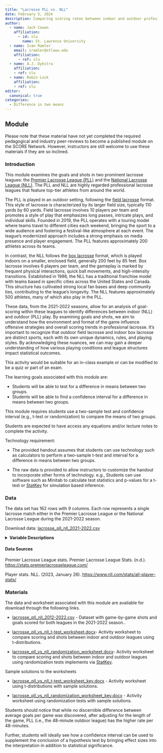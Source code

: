 ```yaml
---
title: "Lacrosse PLL vs. NLL"
date: February 5, 2024
description: Comparing scoring rates between indoor and outdoor profesional lacrosse leagues.
author:
  - name: Jack Cowan
    affiliation:
      - id: slu
        name: St. Lawrence University
  - name: Ivan Ramler
    email: iramler@stlawu.edu
    affiliation:
      - ref: slu
  - name: A.J. Dykstra
    affiliation:
    - ref: slu
  - name: Robin Lock
    affiliation:
    - ref: slu   
editor: 
  canonical: true
categories:
  - Difference in two means
---
```


## Module

Please note that these material have not yet completed the required pedagogical and industry peer-reviews to become a published module on the SCORE Network. However, instructors are still welcome to use these materials if they are so inclined.

### Introduction

This module examines the goals and shots in two prominent lacrosse leagues: the [Premier Lacrosse League (PLL)](https://premierlacrosseleague.com/){target="_blank"} and the [National Lacrosse League (NLL)](https://www.nll.com/){target="_blank"}. The PLL and NLL are highly regarded professional lacrosse leagues that feature top-tier athletes from around the world.

The PLL is played in an outdoor setting, following the [field lacrosse](https://en.wikipedia.org/wiki/Field_lacrosse){target="_blank"} format. This style of lacrosse is characterized by its larger field size, typically 110 yards by 60 yards. Field lacrosse involves 10 players per team and promotes a style of play that emphasizes long passes, intricate plays, and individual skills. Founded in 2019, the PLL operates with a touring model where teams travel to different cities each weekend, bringing the sport to a wide audience and fostering a festival-like atmosphere at each event. The league's modernized approach includes a strong emphasis on media presence and player engagement. The PLL features approximately 200 athletes across its teams.

In contrast, the NLL follows the [box lacrosse](https://en.wikipedia.org/wiki/Box_lacrosse){target="_blank"} format, which is played indoors on a smaller, enclosed field, generally 200 feet by 85 feet. Box lacrosse involves 6 players per team, and the gameplay is marked by frequent physical interactions, quick ball movements, and high-intensity transitions. Established in 1986, the NLL has a traditional franchise model with teams based in specific cities across the United States and Canada. This structure has cultivated strong local fan bases and deep community ties, contributing to the league's longevity. The NLL features approximately 500 athletes, many of which also play in the PLL.

These data, from the 2021-2022 seasons, allow for an analysis of goal-scoring within these leagues to identify differences between indoor (NLL) and outdoor (PLL) play. By examining goals and shots, we aim to understand how the environment and format of the game influence offensive strategies and overall scoring trends in professional lacrosse. It's important to recognize that outdoor field lacrosse and indoor box lacrosse are distinct sports, each with its own unique dynamics, rules, and playing styles. By acknowledging these nuances, we can may gain a deeper understanding of how various playing conditions and league structures impact statistical outcomes.


::: {.callout-note collapse="true" title="Activity Length" appearance="minimal"}
This activity would be suitable for an in-class example or can be modified to be a quiz or part of an exam.
:::

::: {.callout-note collapse="true" title="Learning Objectives" appearance="minimal"}
The learning goals associated with this module are:

*    Students will be able to test for a difference in means between two groups.
*    Students will be able to find a confidence interval for a difference in means between two groups.
:::

::: {.callout-note collapse="true" title="Methods" appearance="minimal"}
This module requires students use a two-sample test and confidence interval (e.g., t-test or randomization) to compare the means of two groups. 

Students are expected to have access any equations and/or lecture notes to complete the activity.

Technology requirement: 

- The provided handout assumes that students can use technology such as calculators to perform a two-sample t-test and  interval for a difference in means between two groups.

- The raw data is provided to allow instructors to customize the handout to incorporate other forms of technology. e.g., Students can use software such as Minitab to calculate test statistics and p-values for a t-test or [StatKey](https://www.lock5stat.com/StatKey/){target="_blank"} for simulation based inference.

:::

### Data

The data set has 162 rows with 9 columns. Each row represents a single lacrosse match either in the Premier Lacrosse League or the National Lacrosse League during the 2021-2022 season.

Download data: [lacrosse_pll_nll_2021-2022.csv](../module_resources/lacrosse_pll_vs_nll/lacrosse_pll_nll_2021-2022.csv)

<details>

<summary><b>Variable Descriptions</b></summary>

| Variable       | Description                                                    |
|------------------|------------------------------------------------------|
| League         | The Premier Lacrosse league and the National Lacrosse League   |
| Away_team      | The traveling team                                             |
| Home_team      | The hosting team                                               |
| Away_shots     | How many shots the `Away_team` had on net                      |
| Home_shots     | How many shots the `Home_team` had on net                      |
| Away_goals     | How many goals the `Away_team` had on net                      |
| Home_goals     | How many goals the `Home_team` had on net                      |
| Goals | The total amount of goals scored each game                     |
| Goals_per_48   | The average amount of goals for the first 48 minutes of a game |

</details>


#### Data Sources
Premier Lacrosse League stats. Premier Lacrosse League Stats. (n.d.). [https://stats.premierlacrosseleague.com/](https://stats.premierlacrosseleague.com/)

Player stats. NLL. (2023, January 26). [https://www.nll.com/stats/all-player-stats/](https://www.nll.com/stats/all-player-stats/)



### Materials

The data and worksheet associated with this module are available for download through the following links. 

* [lacrosse_pll_nll_2012-2022.csv](../module_resources/lacrosse_pll_vs_nll/lacrosse_pll_nll_2021-2022.csv) - Dataset with game-by-game shots and goals scored for both leagues in the 2021-2022 season.. 

* [lacrosse_pll_vs_nll_t-test_worksheet.docx](../module_resources/lacrosse_pll_vs_nll/lacrosse_pll_vs_nll_t-test_worksheet.docx)- Activity worksheet to compare scoring and shots between indoor and outdoor leagues using t-distributions.

* [lacrosse_pll_vs_nll_randomization_worksheet.docx](../module_resources/lacrosse_pll_vs_nll/lacrosse_pll_vs_nll_randomization_worksheet.docx)- Activity worksheet to compare scoring and shots between indoor and outdoor leagues using randomization tests implements via [StatKey](https://www.lock5stat.com/StatKey/){target="_blank"}.



Sample solutions to the worksheets 

* [lacrosse_pll_vs_nll_t-test_worksheet_key.docx](../module_resources/lacrosse_pll_vs_nll/lacrosse_pll_vs_nll_t-test_worksheet_key.docx) - Activity worksheet using t-distributions with sample solutions. 

* [lacrosse_pll_vs_nll_randomization_worksheet_key.docx](../module_resources/lacrosse_pll_vs_nll/lacrosse_pll_vs_nll_randomization_worksheet_key.docx) - Activity worksheet using randomization tests with sample solutions. 


::: {.callout-note collapse="true" title="Conclusion" appearance="minimal"}
Students should notice that while no discernible difference between average goals per game was discovered, after adjusting for the length of the game, PLL (i.e., the 48-minute outdoor league) has the higher rate per 48-minutes.

Further, students will ideally see how a confidence interval can be used to supplement the conclusion of a hypothesis test by bringing effect sizes into the interpretation in addition to statistical significance.
:::


